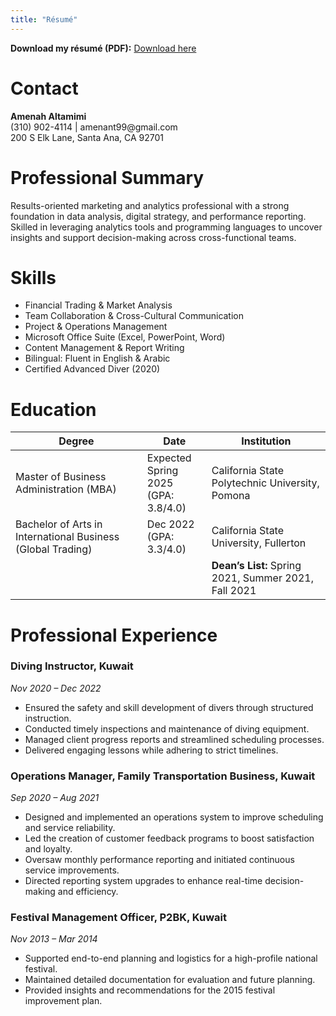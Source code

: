 ```yaml
---
title: "Résumé"
---
```


**Download my résumé (PDF):** [Download here](resume/Resume.pdf)

# Contact

**Amenah Altamimi**  
(310) 902-4114 | amenant99@gmail.com  
200 S Elk Lane, Santa Ana, CA 92701

# Professional Summary

Results-oriented marketing and analytics professional with a strong foundation in data analysis, digital strategy, and performance reporting. Skilled in leveraging analytics tools and programming languages to uncover insights and support decision-making across cross-functional teams.

# Skills

- Financial Trading & Market Analysis  
- Team Collaboration & Cross-Cultural Communication  
- Project & Operations Management  
- Microsoft Office Suite (Excel, PowerPoint, Word)  
- Content Management & Report Writing  
- Bilingual: Fluent in English & Arabic  
- Certified Advanced Diver (2020)

# Education

| Degree                                                      | Date                          | Institution                                           |
| ----------------------------------------------------------- | ----------------------------- | ----------------------------------------------------- |
| Master of Business Administration (MBA)                     | Expected Spring 2025 (GPA: 3.8/4.0) | California State Polytechnic University, Pomona       |
| Bachelor of Arts in International Business (Global Trading) | Dec 2022 (GPA: 3.3/4.0)       | California State University, Fullerton                |
|                                                             |                               | **Dean’s List:** Spring 2021, Summer 2021, Fall 2021   |

# Professional Experience

### Diving Instructor, Kuwait  
*Nov 2020 – Dec 2022*

- Ensured the safety and skill development of divers through structured instruction.  
- Conducted timely inspections and maintenance of diving equipment.  
- Managed client progress reports and streamlined scheduling processes.  
- Delivered engaging lessons while adhering to strict timelines.

### Operations Manager, Family Transportation Business, Kuwait  
*Sep 2020 – Aug 2021*

- Designed and implemented an operations system to improve scheduling and service reliability.  
- Led the creation of customer feedback programs to boost satisfaction and loyalty.  
- Oversaw monthly performance reporting and initiated continuous service improvements.  
- Directed reporting system upgrades to enhance real-time decision-making and efficiency.

### Festival Management Officer, P2BK, Kuwait  
*Nov 2013 – Mar 2014*

- Supported end-to-end planning and logistics for a high-profile national festival.  
- Maintained detailed documentation for evaluation and future planning.  
- Provided insights and recommendations for the 2015 festival improvement plan.
